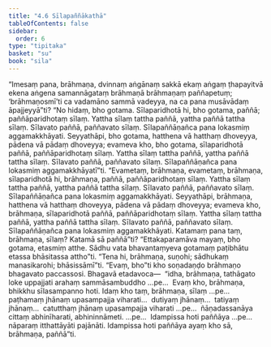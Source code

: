 ```yaml
---
title: "4.6 Sīlapaññākathā"
tableOfContents: false
sidebar:
  order: 6
type: "tipitaka"
basket: "su"
book: "sila"
---
```



<DynamicBreadcrumb />

<Division number="317" book="sila" bookNo="6" page="116">

<Paragraph number="486" book="sila">
“Imesaṃ pana, brāhmaṇa, dvinnaṃ aṅgānaṃ sakkā ekaṃ aṅgaṃ ṭhapayitvā ekena aṅgena samannāgataṃ brāhmaṇā brāhmaṇaṃ paññapetuṃ; ‘brāhmaṇosmī’ti ca vadamāno sammā vadeyya, na ca pana musāvādaṃ āpajjeyyā”ti? “No hidaṃ, bho gotama. Sīlaparidhotā hi, bho gotama, paññā; paññāparidhotaṃ sīlaṃ. Yattha sīlaṃ tattha paññā, yattha paññā tattha sīlaṃ. Sīlavato paññā, paññavato sīlaṃ. Sīlapaññāṇañca pana lokasmiṃ aggamakkhāyati. Seyyathāpi, bho gotama, hatthena vā hatthaṃ dhoveyya, pādena vā pādaṃ dhoveyya; evameva kho, bho gotama, sīlaparidhotā paññā, paññāparidhotaṃ sīlaṃ. Yattha sīlaṃ tattha paññā, yattha paññā tattha sīlaṃ. Sīlavato paññā, paññavato sīlaṃ. Sīlapaññāṇañca pana lokasmiṃ aggamakkhāyatī”ti. “Evametaṃ, brāhmaṇa, evametaṃ, brāhmaṇa, sīlaparidhotā hi, brāhmaṇa, paññā, paññāparidhotaṃ sīlaṃ. Yattha sīlaṃ tattha paññā, yattha paññā tattha sīlaṃ. Sīlavato paññā, paññavato sīlaṃ. Sīlapaññāṇañca pana lokasmiṃ aggamakkhāyati. Seyyathāpi, brāhmaṇa, hatthena vā hatthaṃ dhoveyya, pādena vā pādaṃ dhoveyya; evameva kho, brāhmaṇa, sīlaparidhotā paññā, paññāparidhotaṃ sīlaṃ. Yattha sīlaṃ tattha paññā, yattha paññā tattha sīlaṃ. Sīlavato paññā, paññavato sīlaṃ. Sīlapaññāṇañca pana lokasmiṃ aggamakkhāyati.
</Paragraph>

</Division>
<Division number="318" book="sila" bookNo="6" page="117">

<Paragraph number="487" book="sila">
Katamaṃ pana taṃ, brāhmaṇa, sīlaṃ? Katamā sā paññā”ti? “Ettakaparamāva mayaṃ, bho gotama, etasmiṃ atthe. Sādhu vata bhavantaṃyeva gotamaṃ paṭibhātu etassa bhāsitassa attho”ti. “Tena hi, brāhmaṇa, suṇohi; sādhukaṃ manasikarohi; bhāsissāmī”ti. “Evaṃ, bho”ti kho soṇadaṇḍo brāhmaṇo bhagavato paccassosi. Bhagavā etadavoca—  “idha, brāhmaṇa, tathāgato loke uppajjati arahaṃ sammāsambuddho …pe…  Evaṃ kho, brāhmaṇa, bhikkhu sīlasampanno hoti. Idaṃ kho taṃ, brāhmaṇa, sīlaṃ …pe…  paṭhamaṃ jhānaṃ upasampajja viharati…  dutiyaṃ jhānaṃ…  tatiyaṃ jhānaṃ…  catutthaṃ jhānaṃ upasampajja viharati …pe…  ñāṇadassanāya cittaṃ abhinīharati, abhininnāmeti. …pe…  Idampissa hoti paññāya …pe…  nāparaṃ itthattāyāti pajānāti. Idampissa hoti paññāya ayaṃ kho sā, brāhmaṇa, paññā”ti.
</Paragraph>
</Division>